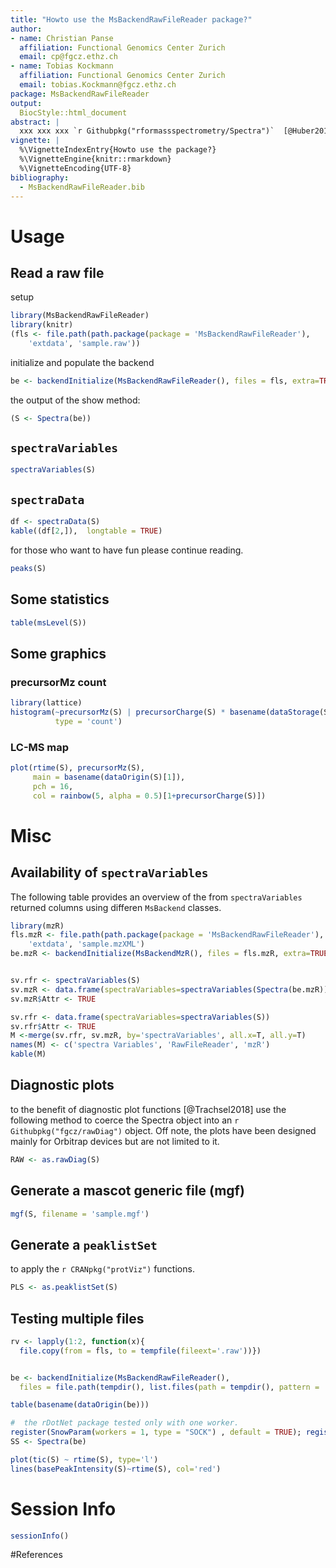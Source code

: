 ```yaml
---
title: "Howto use the MsBackendRawFileReader package?"
author:
- name: Christian Panse
  affiliation: Functional Genomics Center Zurich
  email: cp@fgcz.ethz.ch
- name: Tobias Kockmann
  affiliation: Functional Genomics Center Zurich
  email: tobias.Kockmann@fgcz.ethz.ch
package: MsBackendRawFileReader
output:
  BiocStyle::html_document
abstract: |
  xxx xxx xxx `r Githubpkg("rformassspectrometry/Spectra")`  [@Huber2015, @Trachsel2018]
vignette: |
  %\VignetteIndexEntry{Howto use the package?}
  %\VignetteEngine{knitr::rmarkdown}
  %\VignetteEncoding{UTF-8}
bibliography:
  - MsBackendRawFileReader.bib
---
```


# Usage

## Read a raw file

setup

```r
library(MsBackendRawFileReader)
library(knitr)
(fls <- file.path(path.package(package = 'MsBackendRawFileReader'),
    'extdata', 'sample.raw'))
```

initialize and populate the backend
```r
be <- backendInitialize(MsBackendRawFileReader(), files = fls, extra=TRUE)
```

the output of the show method:
```r
(S <- Spectra(be))
```

## `spectraVariables` 

```r
spectraVariables(S)
```

## `spectraData`
```r

df <- spectraData(S)
kable((df[2,]),  longtable = TRUE)
```

for those who want to have fun please continue reading.


```r
peaks(S)
```

## Some statistics

```r
table(msLevel(S))
```


## Some graphics

### precursorMz count

```r
library(lattice)
histogram(~precursorMz(S) | precursorCharge(S) * basename(dataStorage(S)),
          type = 'count')
```


### LC-MS map
```r
plot(rtime(S), precursorMz(S),
     main = basename(dataOrigin(S)[1]),
     pch = 16,
     col = rainbow(5, alpha = 0.5)[1+precursorCharge(S)])
```



# Misc

## Availability of `spectraVariables` 

The following table provides an overview of the from `spectraVariables` returned
columns using differen `MsBackend` classes.

```r
library(mzR)
fls.mzR <- file.path(path.package(package = 'MsBackendRawFileReader'),
    'extdata', 'sample.mzXML')
be.mzR <- backendInitialize(MsBackendMzR(), files = fls.mzR, extra=TRUE)


sv.rfr <- spectraVariables(S)
sv.mzR <- data.frame(spectraVariables=spectraVariables(Spectra(be.mzR)))
sv.mzR$Attr <- TRUE

sv.rfr <- data.frame(spectraVariables=spectraVariables(S))
sv.rfr$Attr <- TRUE
M <-merge(sv.rfr, sv.mzR, by='spectraVariables', all.x=T, all.y=T)
names(M) <- c('spectra Variables', 'RawFileReader', 'mzR')
kable(M)
```


## Diagnostic plots

to the benefit of diagnostic plot functions [@Trachsel2018] use the following
method to coerce the Spectra object into an `r Githubpkg("fgcz/rawDiag")`
object.
Off note, the plots have been designed mainly for Orbitrap devices but are not
limited to it.

```r
RAW <- as.rawDiag(S)
```

## Generate a mascot generic file (mgf)

```r
mgf(S, filename = 'sample.mgf')
```


## Generate a `peaklistSet`

to apply the `r CRANpkg("protViz")` functions.

```r
PLS <- as.peaklistSet(S) 
```


## Testing multiple files

```r
rv <- lapply(1:2, function(x){
  file.copy(from = fls, to = tempfile(fileext='.raw'))})


be <- backendInitialize(MsBackendRawFileReader(),
  files = file.path(tempdir(), list.files(path = tempdir(), pattern = 'raw$')))

table(basename(dataOrigin(be)))

#  the rDotNet package tested only with one worker.
register(SnowParam(workers = 1, type = "SOCK") , default = TRUE); registered()
SS <- Spectra(be)
```

```r
plot(tic(S) ~ rtime(S), type='l')
lines(basePeakIntensity(S)~rtime(S), col='red')
```

# Session Info

```r
sessionInfo()
```

#References


